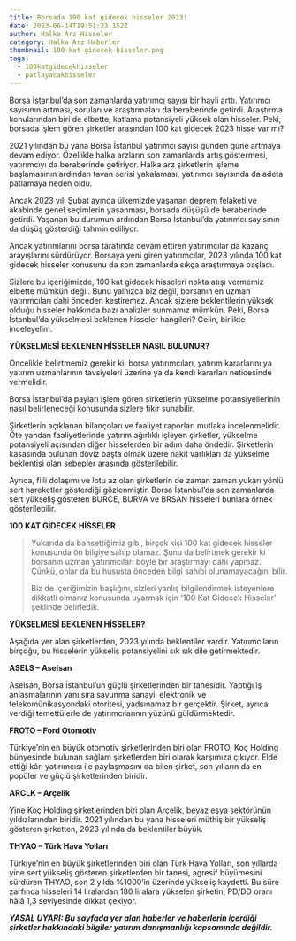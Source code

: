 ```yaml
---
title: Borsada 100 kat gidecek hisseler 2023!
date: 2023-06-14T19:51:23.152Z
author: Halka Arz Hisseler
category: Halka Arz Haberler
thumbnail: 100-kat-gidecek-hisseler.png
tags:
  - 100katgidecekhisseler
  - patlayacakhisseler
---
```

Borsa İstanbul’da son zamanlarda yatırımcı sayısı bir hayli arttı. Yatırımcı sayısının artması, soruları ve araştırmaları da beraberinde getirdi. Araştırma konularından biri de elbette, katlama potansiyeli yüksek olan hisseler. Peki, borsada işlem gören şirketler arasından 100 kat gidecek 2023 hisse var mı?

2021 yılından bu yana Borsa İstanbul yatırımcı sayısı günden güne artmaya devam ediyor. Özellikle halka arzların son zamanlarda artış göstermesi, yatırımcıyı da beraberinde getiriyor. Halka arz şirketlerin işleme başlamasının ardından tavan serisi yakalaması, yatırımcı sayısında da adeta patlamaya neden oldu.

Ancak 2023 yılı Şubat ayında ülkemizde yaşanan deprem felaketi ve akabinde genel seçimlerin yaşanması, borsada düşüşü de beraberinde getirdi. Yaşanan bu durumun ardından Borsa İstanbul’da yatırımcı sayısının da düşüş gösterdiği tahmin ediliyor.

Ancak yatırımlarını borsa tarafında devam ettiren yatırımcılar da kazanç arayışlarını sürdürüyor. Borsaya yeni giren yatırımcılar, 2023 yılında 100 kat gidecek hisseler konusunu da son zamanlarda sıkça araştırmaya başladı.

Sizlere bu içeriğimizde, 100 kat gidecek hisseleri nokta atışı vermemiz elbette mümkün değil. Bunu yalnızca biz değil, borsanın en uzman yatırımcıları dahi önceden kestiremez. Ancak sizlere beklentilerin yüksek olduğu hisseler hakkında bazı analizler sunmamız mümkün. Peki, Borsa İstanbul’da yükselmesi beklenen hisseler hangileri? Gelin, birlikte inceleyelim.

**YÜKSELMESİ BEKLENEN HİSSELER NASIL BULUNUR?**

Öncelikle belirtmemiz gerekir ki; borsa yatırımcıları, yatırım kararlarını ya yatırım uzmanlarının tavsiyeleri üzerine ya da kendi kararları neticesinde vermelidir.

Borsa İstanbul’da payları işlem gören şirketlerin yükselme potansiyellerinin nasıl belirleneceği konusunda sizlere fikir sunabilir.

 Şirketlerin açıklanan bilançoları ve faaliyet raporları mutlaka incelenmelidir. Öte yandan faaliyetlerinde yatırım ağırlıklı işleyen şirketler, yükselme potansiyeli açısından diğer hisselerden bir adım daha öndedir. Şirketlerin kasasında bulunan döviz başta olmak üzere nakit varlıkları da yükselme beklentisi olan sebepler arasında gösterilebilir.

Ayrıca, fiili dolaşımı ve lotu az olan şirketlerin de zaman zaman yukarı yönlü sert hareketler gösterdiği gözlenmiştir. Borsa İstanbul’da son zamanlarda sert yükseliş gösteren BURCE, BURVA ve BRSAN hisseleri bunlara örnek gösterilebilir.

**100 KAT GİDECEK HİSSELER**

> Yukarıda da bahsettiğimiz gibi, birçok kişi 100 kat gidecek hisseler konusunda ön bilgiye sahip olamaz. Şunu da belirtmek gerekir ki borsanın uzman yatırımcıları böyle bir araştırmayı dahi yapmaz. Çünkü, onlar da bu hususta önceden bilgi sahibi olunamayacağını bilir.
>
> Biz de içeriğimizin başlığını, sizleri yanlış bilgilendirmek isteyenlere dikkatli olmanız konusunda uyarmak için ‘100 Kat Gidecek Hisseler’ şeklinde belirledik.

**YÜKSELMESİ BEKLENEN HİSSELER?**

Aşağıda yer alan şirketlerden, 2023 yılında beklentiler vardır. Yatırımcıların birçoğu, bu hisselerin yükseliş potansiyelini sık sık dile getirmektedir.

**ASELS – Aselsan** 

Aselsan, Borsa İstanbul’un güçlü şirketlerinden bir tanesidir. Yaptığı iş anlaşmalarının yanı sıra savunma sanayi, elektronik ve telekomünikasyondaki otoritesi, yadsınamaz bir gerçektir. Şirket, ayrıca verdiği temettülerle de yatırımcılarının yüzünü güldürmektedir.

**FROTO – Ford Otomotiv**

Türkiye’nin en büyük otomotiv şirketlerinden biri olan FROTO, Koç Holding bünyesinde bulunan sağlam şirketlerden biri olarak karşımıza çıkıyor. Elde ettiği kârı yatırımcısı ile paylaşmasını da bilen şirket, son yılların da en popüler ve güçlü şirketlerinden biridir.

**ARCLK – Arçelik**

Yine Koç Holding şirketlerinden biri olan Arçelik, beyaz eşya sektörünün yıldızlarından biridir. 2021 yılından bu yana hisseleri müthiş bir yükseliş gösteren şirketten, 2023 yılında da beklentiler büyük.

**THYAO – Türk Hava Yolları**

Türkiye’nin en büyük şirketlerinden biri olan Türk Hava Yolları, son yıllarda yine sert yükseliş gösteren şirketlerden bir tanesi, agresif büyümesini sürdüren THYAO, son 2 yılda %1000’in üzerinde yükseliş kaydetti. Bu süre zarfında hisseleri 14 liralardan 180 liralara yükselen şirketin, PD/DD oranı hâlâ 1,3 seviyesinde dikkat çekiyor.

***YASAL UYARI: Bu sayfada yer alan haberler ve haberlerin içerdiği şirketler hakkındaki bilgiler yatırım danışmanlığı kapsamında değildir.***